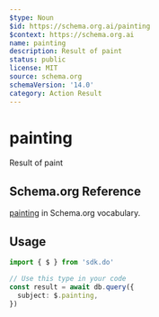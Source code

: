 ```yaml
---
$type: Noun
$id: https://schema.org.ai/painting
$context: https://schema.org.ai
name: painting
description: Result of paint
status: public
license: MIT
source: schema.org
schemaVersion: '14.0'
category: Action Result
---
```


# painting

Result of paint

## Schema.org Reference

[painting](https://schema.org/PaintAction) in Schema.org vocabulary.

## Usage

```typescript
import { $ } from 'sdk.do'

// Use this type in your code
const result = await db.query({
  subject: $.painting,
})
```
